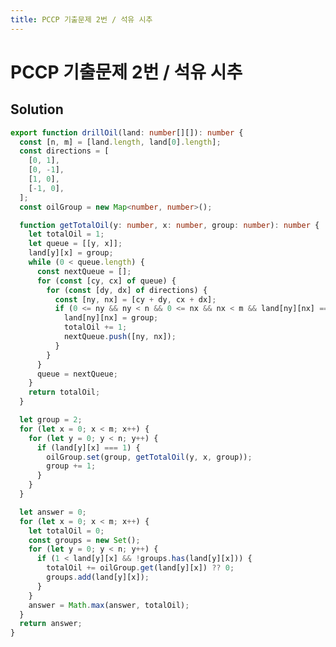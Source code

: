 ```yaml
---
title: PCCP 기출문제 2번 / 석유 시추
---
```


# PCCP 기출문제 2번 / 석유 시추

## Solution

```typescript filename="solution.ts" copy
export function drillOil(land: number[][]): number {
  const [n, m] = [land.length, land[0].length];
  const directions = [
    [0, 1],
    [0, -1],
    [1, 0],
    [-1, 0],
  ];
  const oilGroup = new Map<number, number>();

  function getTotalOil(y: number, x: number, group: number): number {
    let totalOil = 1;
    let queue = [[y, x]];
    land[y][x] = group;
    while (0 < queue.length) {
      const nextQueue = [];
      for (const [cy, cx] of queue) {
        for (const [dy, dx] of directions) {
          const [ny, nx] = [cy + dy, cx + dx];
          if (0 <= ny && ny < n && 0 <= nx && nx < m && land[ny][nx] === 1) {
            land[ny][nx] = group;
            totalOil += 1;
            nextQueue.push([ny, nx]);
          }
        }
      }
      queue = nextQueue;
    }
    return totalOil;
  }

  let group = 2;
  for (let x = 0; x < m; x++) {
    for (let y = 0; y < n; y++) {
      if (land[y][x] === 1) {
        oilGroup.set(group, getTotalOil(y, x, group));
        group += 1;
      }
    }
  }

  let answer = 0;
  for (let x = 0; x < m; x++) {
    let totalOil = 0;
    const groups = new Set();
    for (let y = 0; y < n; y++) {
      if (1 < land[y][x] && !groups.has(land[y][x])) {
        totalOil += oilGroup.get(land[y][x]) ?? 0;
        groups.add(land[y][x]);
      }
    }
    answer = Math.max(answer, totalOil);
  }
  return answer;
}
```

<ProblemLink
  codingSite="programmers"
  href="https://school.programmers.co.kr/learn/courses/30/lessons/250136"
  title="[PCCP 기출문제] 2번 / 석유 시추"
/>
